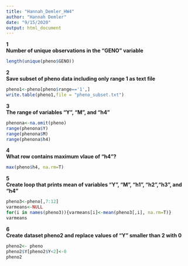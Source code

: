 ---
title: "Hannah_Demler_HW4"
author: "Hannah Demler"
date: "9/15/2020"
output: html_document
---
**1**  
**Number of unique observations in the "GENO" variable**
```{r}
length(unique(pheno$GENO))
```
**2**  
**Save subset of pheno data including only range 1 as text file**  
```{r}
pheno1<-pheno[pheno$range=='1',]
write.table(pheno1,file = "pheno_subset.txt")
```

**3**  
**The range of variables "Y", "M", and "h4"**  
```{r}
phenona<-na.omit(pheno)
range(phenona$Y)
range(phenona$M)
range(phenona$h4)
```
**4**  
**What row contains maximum vlaue of "h4"?**
```{r}
max(pheno$h4, na.rm=T)
```

**5**  
**Create loop that prints mean of variables "Y", "M", "h1", "h2","h3", and "h4"**  
```{r}
pheno3<-pheno[,7:12]
varmeans<-NULL
for(i in names(pheno3)){varmeans[i]<-mean(pheno3[,i], na.rm=T)}
varmeans
```

**6**  
**Create dataset pheno2 and replace values of "Y" smaller than 2 with 0**
```{r}
pheno2<- pheno
pheno2$Y[pheno2$Y<2]<-0
pheno2
```

